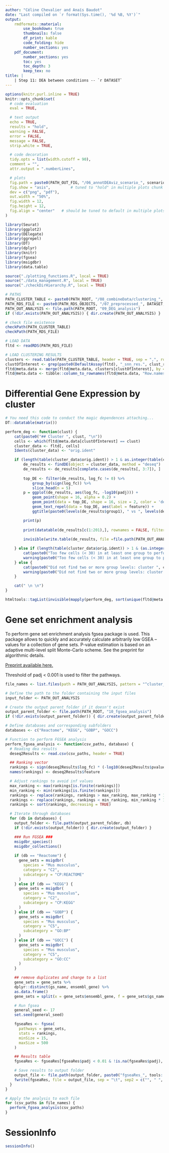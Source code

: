 ```yaml
---
author: "Céline Chevalier and Anaı̈s Baudot"
date: "Last compiled on `r format(Sys.time(), '%d %B, %Y')`"
output:
    rmdformats::material:
        use_bookdown: true
        thumbnails: false
        df_print: kable
        code_folding: hide
        number_sections: yes
    pdf_document:
        number_sections: yes
        toc: yes
        toc_depth: 3
        keep_tex: no
title: |
    | Step 11: DEA between conditions -- `r DATASET`
---
```


<!-- Javascript for zooming on figures (adapted from: https://stackoverflow.com/questions/40401680) -->

<!-- Jquery import conflicts with DT::datatable so needs to be commented here -->
<!-- <script src = "https://ajax.googleapis.com/ajax/libs/jquery/3.1.1/jquery.min.js"></script> -->
<!-- 
<style>
.zoomDiv {
  display: none;  
  position: fixed;
  top: 50%;
  left: 50%;
  z-index: 50;
  transform: translate(-50%, -50%);
  background-color: #FFFFFF;
  box-shadow: 0px 0px 50px #888888;
  width: fit-content;
  max-width: 90%;
  max-height: 90%;
  overflow: auto;
}

.zoomImg {
  width: 150%;
}
</style>

<script type = "text/javascript">
  $(document).ready(function() {
    $("body").prepend("<div class = \"zoomDiv\"><img src = \"\" class = \"zoomImg\"></div>");
    // onClick for all img except the zoomed one and link ones (filter)
    // use "img.zoom" and out.extra = "class = \"zoom\"" in chunk to specify manually which chunk images can be zoomed
    $("img:not(.zoomImg)").filter(":not(a *)").click(function() {
      $(".zoomImg").attr("src", $(this).attr("src"));
      $(".zoomDiv").show();
    })
    // onClick function for hiding div
    $("img.zoomImg").click(function() {
      $(".zoomDiv").hide();
    })
  })
</script> -->


```r
options(knitr.purl.inline = TRUE)
knitr::opts_chunk$set(
  # code evaluation
  eval = TRUE,

  # text output
  echo = TRUE,
  results = "hold",
  warning = FALSE,
  error = FALSE,
  message = FALSE,
  strip.white = TRUE,

  # code decoration
  tidy.opts = list(width.cutoff = 90),
  comment = "",
  attr.output = ".numberLines",

  # plots
  fig.path = paste0(PATH_OUT_FIG, "/06_annotDEAviz_scenario_", scenario, "_"),
  fig.show = "asis",         # tuned to "hold" in multiple plots chunk
  dev = c("png", "pdf"),
  out.width = "50%",
  fig.width = 12,
  fig.height = 12,
  fig.align = "center"   # should be tuned to default in multiple plots chunk
)
```

```r
library(Seurat)
library(ggplot2)
library(DElegate)
library(ggrepel)
library(DT)
library(dplyr)
library(knitr)
library(fgsea)
library(msigdbr)
library(data.table)

source("./plotting_functions.R", local = TRUE)
source("./data_management.R", local = TRUE)
source("./checkDirHierarchy.R", local = TRUE)
```

```r
# PATHS
PATH_CLUSTER_TABLE <- paste0(PATH_ROOT, "/08_combineData/clustering_", DATASET, "_scenario.", scenario, "_meth.", clust_meth, "_res.", clust_res, ".csv")
PATH_RDS_FILE <- paste0(PATH_RDS_OBJECTS, "/07_preprocessed_", DATASET, "_scenario.", scenario, ".rds")
PATH_OUT_ANALYSIS <- file.path(PATH_ROOT, "09_DEG_analysis")
if (!dir.exists(PATH_OUT_ANALYSIS)) { dir.create(PATH_OUT_ANALYSIS) }

# check file existence
checkPath(PATH_CLUSTER_TABLE)
checkPath(PATH_RDS_FILE)
```


```r
# LOAD DATA
fltd <- readRDS(PATH_RDS_FILE)

# LOAD CLUSTERING RESULTS
clusters <- read.table(PATH_CLUSTER_TABLE, header = TRUE, sep = ",", row.names = "cellIDs")
clustOfInterest <- grep(paste0(DefaultAssay(fltd), "_snn_res.", clust_res), names(clusters), value = TRUE)
fltd@meta.data <- merge(fltd@meta.data, clusters[clustOfInterest], by = 'row.names')
fltd@meta.data <- tibble::column_to_rownames(fltd@meta.data, "Row.names")
```

# Differential Gene Expression by cluster {.tabset .tabset-pills .tabset-fade}

```r
# You need this code to conduct the magic dependences attaching...
DT::datatable(matrix())
```

```r
perform_deg <- function(clust) {
    cat(paste0("## Cluster ", clust, "\n"))
    cells <- which(fltd@meta.data[clustOfInterest] == clust)
    cluster_data <- fltd[, cells]
    Idents(cluster_data) <- "orig.ident"

    if (length(table(cluster_data$orig.ident)) > 1 & as.integer(table(cluster_data$orig.ident)[1]) >= 30 & as.integer(table(cluster_data$orig.ident)[2]) >= 30) {
        de_results <- findDE(object = cluster_data, method = "deseq")
        de_results <- de_results[complete.cases(de_results[, 3:7]), ]
    
        top_DE <- filter(de_results, log_fc != 0) %>%
            group_by(sign(log_fc)) %>%
            slice_head(n = 5)
        p = ggplot(de_results, aes(log_fc, -log10(padj))) +
            geom_point(shape = 16, alpha = 0.2) +
            geom_point(data = top_DE, shape = 16, size = 2, color = 'deeppink') +
            geom_text_repel(data = top_DE, aes(label = feature)) +
            ggtitle(paste0(levels(de_results$group1), " vs ", levels(de_results$group2), " for cluster ", clust))

        print(p)
    
        print(datatable(de_results[c(1:201),], rownames = FALSE, filter = "top", options = list(pageLength = 5, scrollX=T)))
    
        invisible(write.table(de_results, file =file.path(PATH_OUT_ANALYSIS, paste0("cluster_", clust, "_DEG_", levels(de_results$group1), "_vs_", levels(de_results$group2), ".csv")), col.names = TRUE, row.names = FALSE, sep = ","))

    } else if (length(table(cluster_data$orig.ident)) > 1 & (as.integer(table(cluster_data$orig.ident)[1]) < 30 | as.integer(table(cluster_data$orig.ident)[2]) < 30)) {
        cat(paste0("Too few cells (< 30) in at least one group to perform cell aggregates: cluster ", clust))
        warning(paste0("Too few cells (< 30) in at least one group to perform cell aggregates: cluster ", clust))
    } else {
        cat(paste0("Did not find two or more group levels: cluster ", clust))
        warning(paste0("Did not find two or more group levels: cluster ", clust))
    }

    cat(" \n \n")
}

htmltools::tagList(invisible(mapply(perform_deg, sort(unique(fltd@meta.data[,clustOfInterest])), SIMPLIFY = FALSE)))
```



# Gene set enrichment analysis {.tabset .tabset-pills .tabset-fade}

To perform gene set enrichment analysis fgsea package is used. This package allows to quickly and accurately calculate arbitrarily low GSEA --values
for a collection of gene sets. P-value estimation is based on an adaptive multi-level split Monte-Carlo scheme. See the preprint for algorithmic details.

<a href="https://www.biorxiv.org/content/10.1101/060012v3">Preprint available here.</a>


Threshold of padj < 0.001 is used to filter the pathways.

```r

file_names <- list.files(path = PATH_OUT_ANALYSIS, pattern = "^cluster_(\\d+)_DEG_.*\\.csv$", full.names = TRUE)

# Define the path to the folder containing the input files
input_folder <- PATH_OUT_ANALYSIS

# Create the output parent folder if it doesn't exist
output_parent_folder <- file.path(PATH_ROOT, "10_fgsea_analysis")
if (!dir.exists(output_parent_folder)) { dir.create(output_parent_folder) }

# Define databases and corresponding subfolders
databases <- c("Reactome", "KEGG", "GOBP", "GOCC")

# Function to perform FGSEA analysis
perform_fgsea_analysis <- function(csv_paths, database) {
  # Reading dea results
  deseq2Results <- read.csv(csv_paths, header = TRUE)

  ## Ranking vector
  rankings <- sign(deseq2Results$log_fc) * (-log10(deseq2Results$pvalue))
  names(rankings) <- deseq2Results$feature

  # Adjust rankings to avoid inf values
  max_ranking <- max(rankings[is.finite(rankings)])
  min_ranking <- min(rankings[is.finite(rankings)])
  rankings <- replace(rankings, rankings > max_ranking, max_ranking * 10)
  rankings <- replace(rankings, rankings < min_ranking, min_ranking * 10)
  rankings <- sort(rankings, decreasing = TRUE)

  # Iterate through databases
  for (db in databases) {
    output_folder <- file.path(output_parent_folder, db)
    if (!dir.exists(output_folder)) { dir.create(output_folder) }

    ### Run FGSEA ###
    msigdbr_species()
    msigdbr_collections()
    
    if (db == "Reactome") {
      gene_sets = msigdbr(
        species = "Mus musculus",
        category = "C2",
        subcategory = "CP:REACTOME"
      )
    } else if (db == "KEGG") {
      gene_sets = msigdbr(
        species = "Mus musculus",
        category = "C2",
        subcategory = "CP:KEGG"
      )
    } else if (db == "GOBP") {
      gene_sets = msigdbr(
        species = "Mus musculus",
        category = "C5",
        subcategory = "GO:BP"
      )
    } else if (db == "GOCC") {
      gene_sets = msigdbr(
        species = "Mus musculus",
        category = "C5",
        subcategory = "GO:CC"
      )
    }

    ## remove duplicates and change to a list
    gene_sets = gene_sets %>% 
    dplyr::distinct(gs_name, ensembl_gene) %>% 
    as.data.frame()
    gene_sets = split(x = gene_sets$ensembl_gene, f = gene_sets$gs_name)

    # Run fgsea
    general_seed <- 17
    set.seed(general_seed)

    fgseaRes <- fgsea(
      pathways = gene_sets,
      stats = rankings,
      minSize = 15,
      maxSize = 500
    )

    ## Results table
    fgseaRes <- fgseaRes[fgseaRes$padj < 0.01 & !is.na(fgseaRes$padj), ]

    # Save results to output folder
    output_file <- file.path(output_folder, paste0("fgseaRes_", tools::file_path_sans_ext(basename(csv_paths)), "_", db, ".csv"))
    fwrite(fgseaRes, file = output_file, sep = "\t", sep2 = c("", " ", ""))
  }
}

# Apply the analysis to each file
for (csv_paths in file_names) {
  perform_fgsea_analysis(csv_paths)
}
```

# SessionInfo

```r
sessionInfo()
```